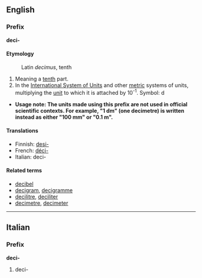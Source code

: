 ==English==
===Prefix===
'''deci-'''

====Etymology====
:Latin ''decimus'', tenth

#Meaning a [[tenth]] part.
#In the [[International System of Units]] and other [[metric]] systems of units, multiplying the [[unit]] to which it is attached by 10<sup>-1</sup>. Symbol: d
*'''Usage note: The units made using this prefix are not used in official scientific contexts.  For example, "1 dm" (one decimetre) is written instead as either "100 mm" or "0.1 m".'''

====Translations====
*Finnish: [[desi-]]
*French: [[déci-]]
*Italian: deci-

====Related terms====
*[[decibel]]
*[[decigram]], [[decigramme]]
*[[decilitre]], [[deciliter]]
*[[decimetre]], [[decimeter]]

----
==Italian==
===Prefix===
'''deci-'''

#deci-